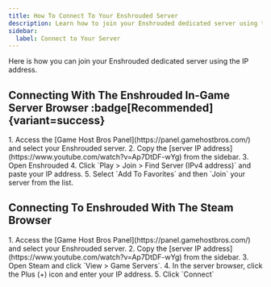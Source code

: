```yaml
---
title: How To Connect To Your Enshrouded Server
description: Learn how to join your Enshrouded dedicated server using the IP address.
sidebar:
  label: Connect to Your Server
---
```


Here is how you can join your Enshrouded dedicated server using the IP address.

## Connecting With The Enshrouded In-Game Server Browser :badge[Recommended]{variant=success}

<Steps>
1. Access the [Game Host Bros Panel](https://panel.gamehostbros.com/) and select your Enshrouded server.
2. Copy the [server IP address](https://www.youtube.com/watch?v=Ap7DtDF-wYg) from the sidebar.
3. Open Enshrouded
4. Click `Play > Join > Find Server (IPv4 address)` and paste your IP address.
5. Select `Add To Favorites` and then `Join` your server from the list.
</Steps>

## Connecting To Enshrouded With The Steam Browser

<Steps>
1. Access the [Game Host Bros Panel](https://panel.gamehostbros.com/) and select your Enshrouded server.
2. Copy the [server IP address](https://www.youtube.com/watch?v=Ap7DtDF-wYg) from the sidebar.
3. Open Steam and click `View > Game Servers`.
4. In the server browser, click the Plus (+) icon and enter your IP address.
5. Click `Connect`
</Steps>